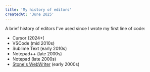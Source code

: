 ```yaml
---
title: 'My history of editors'
createdAt: 'June 2025'
---
```


A brief history of editors I've used since I wrote my first line of code:

- Cursor (2024+)
- VSCode (mid 2010s)
- Sublime Text (early 2010s)
- Notepad++ (late 2000s)
- Notepad (late 2000s)
- [Stone's WebWriter](https://danskedosklassikere.blogspot.com/2022/02/stones-webwriter.html) (early
  2000s)
